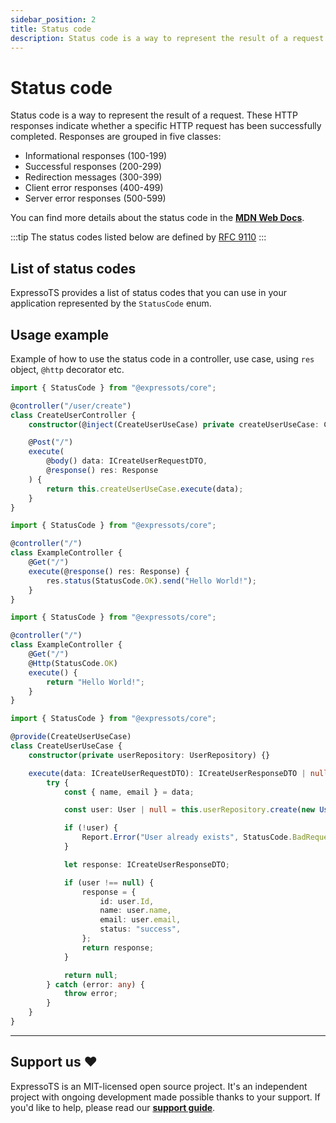 ```yaml
---
sidebar_position: 2
title: Status code
description: Status code is a way to represent the result of a request.
---
```


# Status code

Status code is a way to represent the result of a request. These HTTP responses indicate whether a specific HTTP request has been successfully completed. Responses are grouped in five classes:

-   Informational responses (100-199)
-   Successful responses (200-299)
-   Redirection messages (300-399)
-   Client error responses (400-499)
-   Server error responses (500-599)

You can find more details about the status code in the **[MDN Web Docs](https://developer.mozilla.org/en-US/docs/Web/HTTP/Status)**.

:::tip The status codes listed below are defined by [RFC 9110](https://httpwg.org/specs/rfc9110.html#overview.of.status.codes)
:::

## List of status codes

ExpressoTS provides a list of status codes that you can use in your application represented by the `StatusCode` enum.

## Usage example

Example of how to use the status code in a controller, use case, using `res` object, `@http` decorator etc.

```typescript title="Controller example"
import { StatusCode } from "@expressots/core";

@controller("/user/create")
class CreateUserController {
    constructor(@inject(CreateUserUseCase) private createUserUseCase: CreateUserUseCase) {}

    @Post("/")
    execute(
        @body() data: ICreateUserRequestDTO,
        @response() res: Response
    ) {
        return this.createUserUseCase.execute(data);
    }
}
```

```typescript title="Using res object"
import { StatusCode } from "@expressots/core";

@controller("/")
class ExampleController {
    @Get("/")
    execute(@response() res: Response) {
        res.status(StatusCode.OK).send("Hello World!");
    }
}
```

```typescript title="Using @http decorator"
import { StatusCode } from "@expressots/core";

@controller("/")
class ExampleController {
    @Get("/")
    @Http(StatusCode.OK)
    execute() {
        return "Hello World!";
    }
}
```

```typescript title="Use case example"
import { StatusCode } from "@expressots/core";

@provide(CreateUserUseCase)
class CreateUserUseCase {
    constructor(private userRepository: UserRepository) {}

    execute(data: ICreateUserRequestDTO): ICreateUserResponseDTO | null {
        try {
            const { name, email } = data;

            const user: User | null = this.userRepository.create(new User(name, email));

            if (!user) {
                Report.Error("User already exists", StatusCode.BadRequest, "create-user-usecase");
            }

            let response: ICreateUserResponseDTO;

            if (user !== null) {
                response = {
                    id: user.Id,
                    name: user.name,
                    email: user.email,
                    status: "success",
                };
                return response;
            }

            return null;
        } catch (error: any) {
            throw error;
        }
    }
}
```

---

## Support us ❤️

ExpressoTS is an MIT-licensed open source project. It's an independent project with ongoing development made possible thanks to your support.
If you'd like to help, please read our **[support guide](../support-us.mdx)**.
